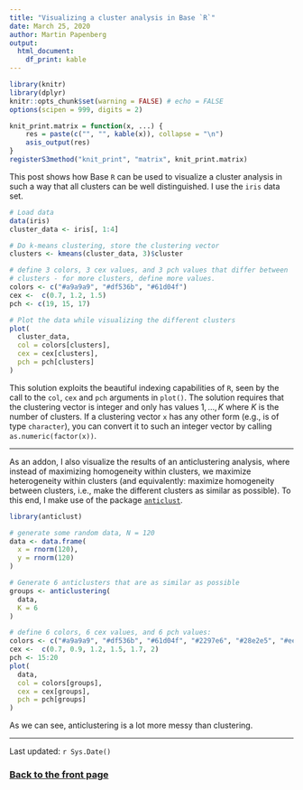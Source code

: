 ```yaml
---
title: "Visualizing a cluster analysis in Base `R`"
date: March 25, 2020
author: Martin Papenberg
output:
  html_document:
    df_print: kable
---
```


```r

library(knitr)
library(dplyr)
knitr::opts_chunk$set(warning = FALSE) # echo = FALSE
options(scipen = 999, digits = 2)

knit_print.matrix = function(x, ...) {
    res = paste(c("", "", kable(x)), collapse = "\n")
    asis_output(res)
}
registerS3method("knit_print", "matrix", knit_print.matrix)

```

This post shows how Base `R` can be used to visualize a cluster analysis 
in such a way that all clusters can be well distinguished. I use the 
`iris` data set.

```r

# Load data
data(iris)
cluster_data <- iris[, 1:4]

# Do k-means clustering, store the clustering vector
clusters <- kmeans(cluster_data, 3)$cluster

# define 3 colors, 3 cex values, and 3 pch values that differ between
# clusters - for more clusters, define more values.
colors <- c("#a9a9a9", "#df536b", "#61d04f")
cex <-  c(0.7, 1.2, 1.5)
pch <- c(19, 15, 17)

# Plot the data while visualizing the different clusters
plot(
  cluster_data,
  col = colors[clusters],
  cex = cex[clusters],
  pch = pch[clusters]
)


```

This solution exploits the beautiful indexing capabilities of `R`, 
seen by the call to the `col`, `cex` and `pch` arguments in `plot()`. 
The solution requires that the clustering vector is integer and only 
has values $1, ..., K$ where $K$ is the number of clusters. If a 
clustering vector `x` has any other form (e.g., is of type `character`), 
you can convert it to such an integer vector by calling 
`as.numeric(factor(x))`.

---

As an addon, I also visualize the results of an anticlustering analysis,
where instead of maximizing homogeneity within clusters, we maximize 
heterogeneity within clusters (and equivalently: maximize homogeneity 
between clusters, i.e., make the different clusters as similar as 
possible). To this end, I make use of the package 
[`anticlust`](https://github.com/m-Py/anticlust).

```r

library(anticlust)

# generate some random data, N = 120
data <- data.frame(
  x = rnorm(120),
  y = rnorm(120)
)

# Generate 6 anticlusters that are as similar as possible
groups <- anticlustering(
  data, 
  K = 6
)

# define 6 colors, 6 cex values, and 6 pch values:
colors <- c("#a9a9a9", "#df536b", "#61d04f", "#2297e6", "#28e2e5", "#eec12f")
cex <-  c(0.7, 0.9, 1.2, 1.5, 1.7, 2)
pch <- 15:20
plot(
  data,
  col = colors[groups],
  cex = cex[groups],
  pch = pch[groups]
)

```

As we can see, anticlustering is a lot more messy than clustering. 

---

Last updated: `r Sys.Date()`

### <a href="index.html">Back to the front page</a>

&nbsp;
